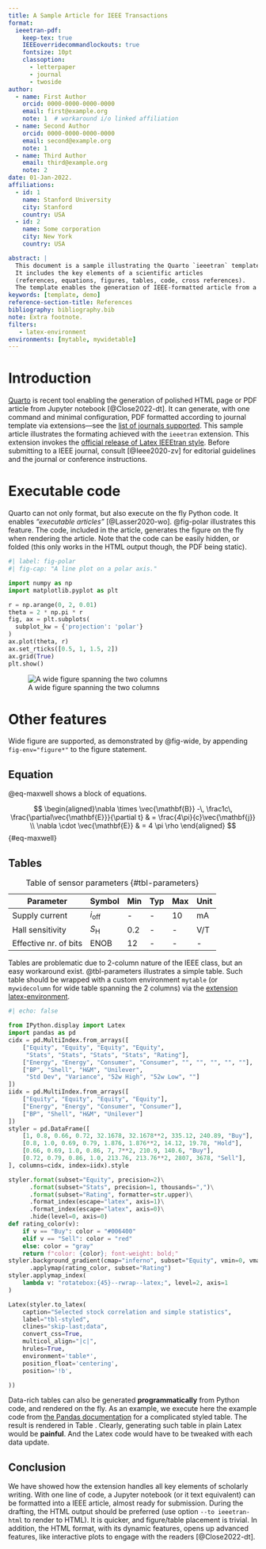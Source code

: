 ```yaml
---
title: A Sample Article for IEEE Transactions
format:
  ieeetran-pdf:
    keep-tex: true
    IEEEoverridecommandlockouts: true
    fontsize: 10pt
    classoption:
      - letterpaper
      - journal
      - twoside
author:
  - name: First Author
    orcid: 0000-0000-0000-0000
    email: first@example.org
    note: 1  # workaround i/o linked affiliation
  - name: Second Author
    orcid: 0000-0000-0000-0000
    email: second@example.org
    note: 1
  - name: Third Author
    email: third@example.org
    note: 2
date: 01-Jan-2022.
affiliations:
  - id: 1
    name: Stanford University
    city: Stanford
    country: USA
  - id: 2
    name: Some corporation
    city: New York
    country: USA

abstract: |
  This document is a sample illustrating the Quarto `ieeetran` template.
  It includes the key elements of a scientific articles 
  (references, equations, figures, tables, code, cross references).
  The template enables the generation of IEEE-formatted article from a Jupypter notebook.
keywords: [template, demo]
reference-section-title: References
bibliography: bibliography.bib
note: Extra footnote.
filters:
   - latex-environment
environments: [mytable, mywidetable]
---
```


# Introduction {#sec-intro}

[Quarto](https://quarto.org/) is recent tool enabling the generation of polished HTML page or PDF article from Jupyter notebook [@Close2022-dt].
It can generate, with one command and minimal configuration, 
PDF formatted according to journal template via extensions---see the [list of journals supported](https://github.com/quarto-journals/).
This sample article illustrates the formating achieved with the `ieeetran` extension.
This extension invokes the [official release of Latex IEEEtran style](https://www.ctan.org/tex-archive/macros/latex/contrib/IEEEtran/).
Before submitting to a IEEE journal, consult [@Ieee2020-zv] for editorial guidelines and the journal or conference instructions.

\muted{\lipsum[1-2]}

# Executable code

Quarto can not only format, but also execute on the fly Python code.
It enables *"executable articles"* [@Lasser2020-wo].
@fig-polar illustrates this feature.
The code, included in the article, generates the figure on the fly when rendering the article.
Note that the code can be easily hidden, or folded (this only works in the HTML output though, the PDF being static).

```python
#| label: fig-polar
#| fig-cap: "A line plot on a polar axis."

import numpy as np
import matplotlib.pyplot as plt

r = np.arange(0, 2, 0.01)
theta = 2 * np.pi * r
fig, ax = plt.subplots(
  subplot_kw = {'projection': 'polar'} 
)
ax.plot(theta, r)
ax.set_rticks([0.5, 1, 1.5, 2])
ax.grid(True)
plt.show()
```

![A wide figure spanning the two columns](fig-wide.png){#fig-wide fig-env="figure*"}

# Other features {#sec-feature}

Wide figure are supported, as demonstrated by @fig-wide, by appending `fig-env="figure*"` to the figure statement.

\muted{\lipsum[1]}

## Equation

@eq-maxwell shows a block of equations.

$$
 \begin{aligned}\nabla \times \vec{\mathbf{B}} -\, \frac1c\, \frac{\partial\vec{\mathbf{E}}}{\partial t} & = \frac{4\pi}{c}\vec{\mathbf{j}} \\   \nabla \cdot \vec{\mathbf{E}} & = 4 \pi \rho 
 \end{aligned} 
$$ {#eq-maxwell}


## Tables

::: {.mytable options="!t"}
|       Parameter       |      Symbol      | Min | Typ | Max | Unit |
| --------------------- | ---------------- | --- | --- | --- | ---- |
| Supply current        | $i_\mathrm{off}$ | -   | -   | 10  | mA   |
| Hall sensitivity      | $S_\mathrm{H}$   | 0.2 | -   | -   | V/T  |
| Effective nr. of bits | $\mathrm{ENOB}$  | 12  | -   | -   | -    |

: Table of sensor parameters {#tbl-parameters}
:::


Tables are problematic due to 2-column nature of the IEEE class, but an easy workaround exist. @tbl-parameters illustrates a simple table.
Such table should be wrapped with a custom environment `mytable` (or `mywidecolumn` for wide table spanning the 2 columns) via the [extension latex-environment](https://github.com/quarto-ext/latex-environment).

```python
#| echo: false

from IPython.display import Latex
import pandas as pd
cidx = pd.MultiIndex.from_arrays([
    ["Equity", "Equity", "Equity", "Equity",
     "Stats", "Stats", "Stats", "Stats", "Rating"],
    ["Energy", "Energy", "Consumer", "Consumer", "", "", "", "", ""],
    ["BP", "Shell", "H&M", "Unilever",
     "Std Dev", "Variance", "52w High", "52w Low", ""]
])
iidx = pd.MultiIndex.from_arrays([
    ["Equity", "Equity", "Equity", "Equity"],
    ["Energy", "Energy", "Consumer", "Consumer"],
    ["BP", "Shell", "H&M", "Unilever"]
])
styler = pd.DataFrame([
    [1, 0.8, 0.66, 0.72, 32.1678, 32.1678**2, 335.12, 240.89, "Buy"],
    [0.8, 1.0, 0.69, 0.79, 1.876, 1.876**2, 14.12, 19.78, "Hold"],
    [0.66, 0.69, 1.0, 0.86, 7, 7**2, 210.9, 140.6, "Buy"],
    [0.72, 0.79, 0.86, 1.0, 213.76, 213.76**2, 2807, 3678, "Sell"],
], columns=cidx, index=iidx).style

styler.format(subset="Equity", precision=2)\
      .format(subset="Stats", precision=1, thousands=",")\
      .format(subset="Rating", formatter=str.upper)\
      .format_index(escape="latex", axis=1)\
      .format_index(escape="latex", axis=0)\
      .hide(level=0, axis=0)  
def rating_color(v):
    if v == "Buy": color = "#006400"
    elif v == "Sell": color = "red"
    else: color = "gray"
    return f"color: {color}; font-weight: bold;"
styler.background_gradient(cmap="inferno", subset="Equity", vmin=0, vmax=1)\
      .applymap(rating_color, subset="Rating")  
styler.applymap_index(
    lambda v: "rotatebox:{45}--rwrap--latex;", level=2, axis=1
) 

Latex(styler.to_latex(
    caption="Selected stock correlation and simple statistics",
    label="tbl-styled",
    clines="skip-last;data",
    convert_css=True,
    multicol_align="|c|",
    hrules=True,
    environment='table*',
    position_float='centering',
    position='!b',

)) 
```

Data-rich tables can also be generated **programmatically** from Python code, and rendered on the fly.
As an example, we execute here the example code from [the Pandas documentation](https://pandas.pydata.org/docs/reference/api/pandas.io.formats.style.Styler.to_latex.html#pandas.io.formats.style.Styler.to_latex) for a complicated styled table.
The result is rendered in Table \ref{tbl-styled}.
Clearly, generating such table in plain Latex would be **painful**.
And the Latex code would have to be tweaked with each data update.
<!-- Cannot use @tbl-styled here as this label is defined in latex -->

## Conclusion

We have showed how the extension handles all key elements of scholarly writing.
With one line of code, a Jupyter notebook (or it text equivalent) can be formatted into a IEEE article, almost ready for submission.
During the drafting, the HTML output should be preferred (use option `--to ieeetran-html` to render to HTML).
It is quicker, and figure/table placement is trivial.
In addition, the HTML format, with its dynamic features, opens up advanced features, like interactive plots to engage with the readers [@Close2022-dt].